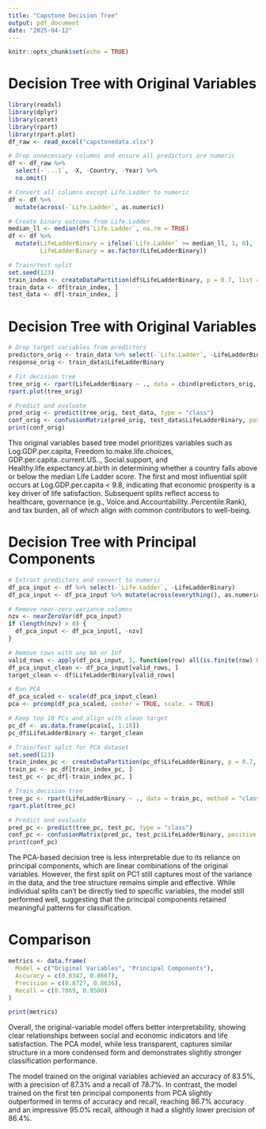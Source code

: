 ```yaml
---
title: "Capstone Decision Tree"
output: pdf_document
date: "2025-04-12"
---
```


```r
knitr::opts_chunk$set(echo = TRUE)
```

# Decision Tree with Original Variables 
```r
library(readxl)
library(dplyr)
library(caret)
library(rpart)
library(rpart.plot)
df_raw <- read_excel("capstonedata.xlsx")

# Drop unnecessary columns and ensure all predictors are numeric
df <- df_raw %>%
  select(-`...1`, -X, -Country, -Year) %>%
  na.omit()

# Convert all columns except Life.Ladder to numeric
df <- df %>%
  mutate(across(-`Life.Ladder`, as.numeric))

# Create binary outcome from Life.Ladder
median_ll <- median(df$`Life.Ladder`, na.rm = TRUE)
df <- df %>%
  mutate(LifeLadderBinary = ifelse(`Life.Ladder` >= median_ll, 1, 0),
         LifeLadderBinary = as.factor(LifeLadderBinary))

# Train/test split
set.seed(123)
train_index <- createDataPartition(df$LifeLadderBinary, p = 0.7, list = FALSE)
train_data <- df[train_index, ]
test_data <- df[-train_index, ]
```
# Decision Tree with Original Variables
```r
# Drop target variables from predictors
predictors_orig <- train_data %>% select(-`Life.Ladder`, -LifeLadderBinary)
response_orig <- train_data$LifeLadderBinary

# Fit decision tree
tree_orig <- rpart(LifeLadderBinary ~ ., data = cbind(predictors_orig, LifeLadderBinary = response_orig), method = "class")
rpart.plot(tree_orig)

# Predict and evaluate
pred_orig <- predict(tree_orig, test_data, type = "class")
conf_orig <- confusionMatrix(pred_orig, test_data$LifeLadderBinary, positive = "1")
print(conf_orig)
```
This original variables based tree model prioritizes variables such as 
Log.GDP.per.capita, Freedom.to.make.life.choices, GDP.per.capita..current.US.., Social.support, and Healthy.life.expectancy.at.birth in determining whether a 
country falls above or below the median Life Ladder score. The first and most 
influential split occurs at Log.GDP.per.capita < 9.8, indicating that economic
prosperity is a key driver of life satisfaction. Subsequent splits reflect access
to healthcare, governance (e.g., Voice.and.Accountability..Percentile.Rank), and
tax burden, all of which align with common contributors to well-being.

# Decision Tree with Principal Components
```r
# Extract predictors and convert to numeric
df_pca_input <- df %>% select(-`Life.Ladder`, -LifeLadderBinary)
df_pca_input <- df_pca_input %>% mutate(across(everything(), as.numeric))

# Remove near-zero variance columns
nzv <- nearZeroVar(df_pca_input)
if (length(nzv) > 0) {
  df_pca_input <- df_pca_input[, -nzv]
}

# Remove rows with any NA or Inf
valid_rows <- apply(df_pca_input, 1, function(row) all(is.finite(row) & !is.na(row)))
df_pca_input_clean <- df_pca_input[valid_rows, ]
target_clean <- df$LifeLadderBinary[valid_rows]

# Run PCA
df_pca_scaled <- scale(df_pca_input_clean)
pca <- prcomp(df_pca_scaled, center = TRUE, scale. = TRUE)

# Keep top 10 PCs and align with clean target
pc_df <- as.data.frame(pca$x[, 1:10])
pc_df$LifeLadderBinary <- target_clean

# Train/Test split for PCA dataset
set.seed(123)
train_index_pc <- createDataPartition(pc_df$LifeLadderBinary, p = 0.7, list = FALSE)
train_pc <- pc_df[train_index_pc, ]
test_pc <- pc_df[-train_index_pc, ]

# Train decision tree
tree_pc <- rpart(LifeLadderBinary ~ ., data = train_pc, method = "class")
rpart.plot(tree_pc)

# Predict and evaluate
pred_pc <- predict(tree_pc, test_pc, type = "class")
conf_pc <- confusionMatrix(pred_pc, test_pc$LifeLadderBinary, positive = "1")
print(conf_pc)
```
The PCA-based decision tree is less interpretable due to its reliance on principal components, which are linear combinations of the original variables. However, 
the first split on PC1 still captures most of the variance in the data, and the
tree structure remains simple and effective. While individual splits can’t be 
directly tied to specific variables, the model still performed well, suggesting 
that the principal components retained meaningful patterns for classification.

# Comparison
```r
metrics <- data.frame(
  Model = c("Original Variables", "Principal Components"),
  Accuracy = c(0.8347, 0.8667),
  Precision = c(0.8727, 0.8636),
  Recall = c(0.7869, 0.9500)
)

print(metrics)
```
Overall, the original-variable model offers better interpretability, showing clear relationships between social and economic indicators and life satisfaction.
The PCA model, while less transparent, captures similar structure in a more 
condensed form and demonstrates slightly stronger classification performance.

The model trained on the original variables achieved an accuracy of 83.5%, with
a precision of 87.3% and a recall of 78.7%. In contrast, the model trained on 
the first ten principal components from PCA slightly outperformed in terms of 
accuracy and recall, reaching 86.7% accuracy and an impressive 95.0% recall, 
although it had a slightly lower precision of 86.4%. 